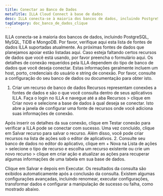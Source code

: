 ```yaml
---
title: Conectar ao Banco de Dados
metaTitle: ILLA Cloud Connect à base de dados
desc: ILLA conecta-se à maioria dos bancos de dados, incluindo PostgreSQL, MySQL, TiDB e MongoDB
tagCategory: doc_banco_de_dados_clique
---
```


ILLA conecta-se à maioria dos bancos de dados, incluindo PostgreSQL, MySQL, TiDB e MongoDB. Por favor, verifique aqui esta lista de fontes de dados ILLA suportadas atualmente. As próximas fontes de dados que planejamos apoiar estão listadas aqui. Caso esteja faltando certos recursos de dados que você está usando, por favor preencha o formulário aqui.
Os detalhes de conexão requeridos pela ILLA dependem do tipo de banco de dados que você deseja conectar. Estas informações geralmente incluem um host, porto, credenciais do usuário e string de conexão. Por favor, consulte a configuração do seu banco de dados ou documentação para obter isto.

1.  Criar um recurso de banco de dados
    Recursos representam conexões a fontes de dados e são o que você consulta dentro de seus aplicativos ILLA. Faça o login no ILLA e navegue até a aba Recursos > clique em Criar novo e selecione a base de dados à qual deseja se conectar. Isto abre a janela de configurar uma fonte de recursos onde você adiciona suas informações de conexão.

Após inserir os detalhes da sua conexão, clique em Testar conexão para verificar a ILLA pode se conectar com sucesso. Uma vez concluído, clique em Salvar recurso para salvar o recurso. 
Além disso, você pode criar recursos na lista de ações sob o editor de aplicativos. 
2\. Consulte seu banco de dados
no editor do aplicativo, clique em + Nova na Lista de ações > selecione o tipo de recurso e escolha um recurso existente ou crie um novo recurso > clique em criar ação e atualizar as ações para recuperar algumas informações de uma tabela em sua base de dados.

Clique em Salvar e depois em Executar. Os resultados da consulta são exibidos automaticamente após a conclusão da consulta. 
Existem algumas configurações avançadas, incluindo renomear, executar configurações, transformar dados e configurar a manipulação de sucesso ou falha, como mostrado abaixo.
